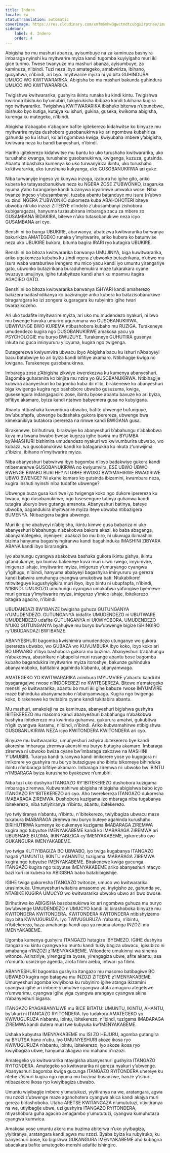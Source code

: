 ```yaml
---
title: Indero
locale: rw
statusTranslation: automatic
coverImage: https://res.cloudinary.com/xmfm6mhw3gwctndtcubgx2rptnae/image/upload/v1740337243/small_cover_educacion_fundamental_a051170f1c.webp
sidebar:
    label: 4. Indero
    order: 4
---
```

Abigisha bo mu mashuri abanza, ayisumbuye na za kaminuza bashyira imbaraga nyinshi ku myitwarire myiza kandi tugomba kuyiyigaho muri iki gice turimo. Twese twanyuze mu mashuri abanza, ayisumbuye, za kaminuza, n’ibindi. Tuzi neza ibyo amategeko, amabwiriza, ibihano, gucyahwa, n’ibindi, ari byo. Imyitwarire myiza ni yo bita GUHINDURA UMUCO WO KWITWARARIKA. Abigisha bo mu mashuri bakunda guhindura UMUCO WO KWITWARARIKA.

Twigishwa kwitwararika, gushyira ikintu runaka ku kindi kintu. Twigishwa kwirinda ibishuko by’umubiri, tukiyirukisha ibibazo kandi tukihana kugira ngo twitwararike. Twigishwa KWITWARARIKA ibishuko biterwa n’ubunebwe, ibishuko byo kutiga, kutajya ku ishuri, gukina, guseka, kwikoma abigisha, kurenga ku mategeko, n’ibindi.

Abigisha b’abagabo n’abagore bafite igitekerezo kidahwitse ko binyuze mu myitwarire myiza dushobora gusobanukirwa ko ari ngombwa kubahiriza gahunda yo ku ishuri, ko ari ngombwa kwiga, kwiyubaha imbere y’abigisha, kwitwara neza ku bandi banyeshuri, n’ibindi.

Hariho igitekerezo kidahwitse mu bantu ko uko turushaho kwitwararika, uko turushaho kwanga, turushaho gusobanukirwa, kwigenga, kuzuza, gutsinda. Abantu ntibashaka kumenya ko uko turwanyiriza ikintu, uko turushaho kukitwararika, uko turushaho kukyanga, uko GUSOBANUKIRWA ari guke.

Niba turwanyije ingeso yo kunywa inzoga, izabura ho igihe gito, ariko kubera ko tutayasobanukiwe neza ku NGERA ZOSE Z’UBWONKO, izagaruka nyuma y’aho turangariye kandi tuzanywa icyarimwe umwaka wose. Niba twanze ingeso y’ubusambanyi, tuzaba abantu batanduye mu isura (n’ubwo ku zindi NGERA Z’UBWONKO dukomeza kuba ABAHOHOTERI biteye ubwoba nk’uko inzozi ZITEBYE n’indoto z’ubusambanyi zishobora kubigaragaza), hanyuma tuzasubirana imbaraga zacu za mbere zo GUSAMBANA BIDAKIRA, bitewe n’uko tutasobanukiwe neza icyo GUSAMBANA ari cyo.

Benshi ni bo banga UBUKIRE, abarwanya, abatozwa kwitwararika barwanya bakurikiza AMATEGEKO runaka y’imyitwarire, ariko kubera ko batumvise neza uko UBUKIRE bukora, bituma bagira IRARI ryo kutagira UBUKIRE.

Benshi ni bo bitoza kwitwararika barwanya UMUJINYA, biga kuwitwararika, ariko ugakomeza kubaho ku zindi ngera z’ubwonko butazirikana, n’ubwo mu isura waba waraburiwe irengero mu mico yacu kandi iyo umuntu yirangariye gato, ubwonko butazirikana buraduhemukira maze tukarakara cyane twuzuye umujinya, igihe tutabyiteze kandi ahari ku mpamvu itagira AGACIRO GATO.

Benshi ni bo bitoza kwitwararika barwanya ISHYARI kandi amaherezo bakizera badashidikanya ko bazirangije ariko kubera ko batazisobanukiwe biragaragara ko izi zongera kugaragara ku rubyiniro igihe twari twarazikozeho.

Ari uko tudafite imyitwarire myiza, ari uko mu mudendezo nyakuri, ni bwo mu bwenge havuka umuriro ugurumana wo GUSOBANUKIRWA. UBWIYUNGE BWO KUREMA ntibushobora kubaho mu RUZIGA. Turakeneye umudendezo kugira ngo DUSOBANUKIRWE amakosa yacu ya PSYCHOLOGIE mu buryo BWUZUYE. Turakeneye GUHUTIRA gusenya inkuta no guca iminyururu y’icyuma, kugira ngo twigenga.

Dutegerezwa kwiyumvira ubwacu ibyo Abigisha bacu ku Ishuri n’Ababyeyi bacu batubwiye ko ari byiza kandi bifitiye akamaro. Ntibihagije kwiga no kwigana. Turakeneye gusobanukirwa.

Imbaraga zose z’Abigisha zikwiye kwerekezwa ku kumenya abanyeshuri. Bagomba guharanira ko binjira mu nzira yo GUSOBANUKIRWA. Ntibihagije kubwira abanyeshuri ko bagomba kuba ibi n’ibi, birakenewe ko abanyeshuri biga kwigenga kugira ngo bashobore ubwabo gusuzuma, kwiga, gusesengura indangagaciro zose, ibintu byose abantu bavuze ko ari byiza, bifitiye akamaro, byiza kandi ntabwo babyemera gusa no kubyigana.

Abantu ntibashaka kuvumbura ubwabo, bafite ubwenge bufunguye, bw’ubupfapfa, ubwenge budashaka gukora iperereza, ubwenge bwa kimekanikiya butakora iperereza na rimwe kandi BWIGANA gusa.

Birakenewe, birihutirwa, birakwiye ko abanyeshuri b’abahungu n’abakobwa kuva mu bwana bwabo bwose kugeza igihe bavira mu BYUMBA by’AMASHURI bishimira umudendezo nyakuri wo kwivumburira ubwabo, wo kubaza, wo gusobanukirwa kandi ko batagarukira ku nkuta z’umwijima z’ibizira, ibihano n’imyitwarire myiza.

Niba abanyeshuri babwirwa ibyo bagomba n’ibyo badakwiye gukora kandi ntibemererwe GUSOBANUKIRWA no kwiyumvira, ESE UBWO UBWO BWENGE BWABO BURI HE? NI UBHE BWOKO BW’AMAHIRWE BWAGIRIWE UBWO BWENGE? Ni akahe kamaro ko gutsinda ibizamini, kwambara neza, kugira inshuti nyinshi niba tudafite ubwenge?

Ubwenge buza gusa kuri twe iyo twigenga koko ngo dukore iperereza ku bwacu, ngo dusobanukirwe, ngo tusesengure tutinya guhanwa kandi tutagira uburyo bwo gutanga amanota. Abanyeshuri batinya, bateye ubwoba, bagandukira imyitwarire myiza iteye ubwoba ntibazigera BUMENYA. Ntibazigera bagira ubwenge.

Muri iki gihe ababyeyi n’abigisha, ikintu kimwe gusa babariza ni uko abanyeshuri b’abahungu n’abakobwa bakora akazi, ko baba abaganga, abanyamategeko, injeniyeri, abakozi bo mu biro, ni ukuvuga ibimashini bizima hanyuma bagashyingiranwa kandi bagahinduka IMASHINI ZIBYARA ABANA kandi ibyo birarangira.

Iyo abahungu cyangwa abakobwa bashaka gukora ikintu gishya, ikintu gitandukanye, iyo bumva bakeneye kuva muri urwo rwego, imyumvire, imigenzo ishaje, imyitwarire myiza, imigenzo y’umuryango cyangwa y’igihugu, n’ibindi, hanyuma ababyeyi bagashyira iminyururu ya gereza kandi babwira umuhungu cyangwa umukobwa bati: Ntukabikore! ntitwiteguye kugushyigikira muri ibyo, ibyo bintu ni ubupfapfa, n’ibindi, N’IBINDI. UMUSOZO umuhungu cyangwa umukobwa yafungiwe byemewe muri gereza y’imyitwarire myiza, imigenzo y’imico ishaje, ibitekerezo bitagira agaciro, n’ibindi.

UBUDANDAZI BW’IBANZE bwigisha guhuza GUTUNGANYA n’UMUDENDEZO. GUTUNGANYA bidafite UMUDENDEZO ni UBUTWARE. UMUDENDEZO udafite GUTUNGANYA ni UKWIYOBORA. UMUDENDEZO N’UKO GUTUNGANYA byahujwe mu buryo bw’ubwenge bigize ISHINGIRO ry’UBUDANDAZI BW’IBANZE.

ABANYESHURI bagomba kwishimira umudendezo utunganye wo gukora iperereza ubwabo, wo GUBAZA wo KUVUMBURA ibyo koko, ibyo koko ari BO UBWABO n’ibyo bashobora gukora mu buzima. Abanyeshuri b’abahungu n’abakobwa, abasirikare n’abapolisi muri rusange abantu bose bagomba kubaho bagandukira imyitwarire myiza itoroshye, bakunze guhinduka abanyamaboko, batitabira agahinda k’abantu, abanyamwaga.

AMATEGEKO YO KWITWARARIKA arimbura IMYUMVIRE y’abantu kandi ibi byagaragajwe rwose n’INDOREREZI no KWITEGEREZA. Bitewe n’amategeko menshi yo kwitwararika, abantu bo muri iki gihe babuze rwose IMYUMVIRE maze bahinduka abanyamaboko n’abanyamwaga. Kugira ngo twigenga koko, birakenewe ko twitabira cyane kandi tukitabira abantu.

Mu mashuri, amakoleji na za kaminuza, abanyeshuri bigishwa gushyira IBITEKEREZO mu masomo kandi abanyeshuri b’abahungu n’abakobwa bashyira ibitekerezo mu kwirinda guhanwa, gukurura amatwi, gukubitwa n’igiti cyangwa ikaramu, n’ibindi, n’ibindi. Ariko kubwamahirwe ntibigishwa GUSOBANUKIRWA NEZA icyo KWITONDERA KWITONDERA ari cyo.

Binyuze mu kwitwararika, umunyeshuri ashyira ibitekerezo bye kandi akoresha imbaraga ziremwa akenshi mu buryo butagira akamaro. Imbaraga ziremwa ni ubwoko bwiza cyane bw’imbaraga zakozwe na MASHINI Y’UMUBIRI. Turarya kandi turanywa kandi imikorere yose yo kugogora ni imikorere yo gushyira mu buryo butaziguye aho ibintu bikomeye bihinduka ibintu n’imbaraga bifitiye akamaro. Imbaraga ziremwa ni: ubwoko bw’IBINTU n’IMBARAGA byiza kurushaho byakozwe n’umubiri.

Niba tuzi uko dushyira ITANGAZO RY’IBITEKEREZO dushobora kuzigama imbaraga ziremwa. Kubwamahirwe abigisha ntibigisha abigishwa babo icyo ITANGAZO RY’IBITEKEREZO ari cyo. Aho twerekereza ITANGAZO dukoresha IMABARAGA ZIREMWA. Dushobora kuzigama izo mbaraga niba tugabanya ibitekerezo, niba tutiyitiranya n’ibintu, abantu, ibitekerezo.

Iyo twiyitiranya n’abantu, n’ibintu, n’ibitekerezo, twiyibagiza ubwacu maze tukabura IMABARAGA ziremwa mu buryo buteye agahinda kurushaho. BIRIHUTIRWA kumenya ko dukeneye kuzigama IMABARAGA ZIREMWA kugira ngo tubyutse IMENYAKABEME kandi ko IMABARAGA ZIREMWA ari UBUSHAKE BUZIMA, IKINYABIZIGA cy’IMENYAKABEME, igikoresho cyo GUKANGURA IMENYAKABEME.

Iyo twiga KUTIYIBAGIZA BO UBWABO, iyo twiga kugabanya ITANGAZO hagati y’UMUNTU; IKINTU n’AHANTU, tuzigama IMABARAGA ZIREMWA kugira ngo tubyutse IMENYAKABEME. Birakenewe kwiga gucunga ITANGAZO kugira ngo tubyutse IMENYAKABEME ariko abanyeshuri ntacyo bazi kuri ibi kubera ko ABIGISHA babo batabibigishije.

IGIHE twiga gukoresha ITANGAZO twitonze, umuco wo kwitwararika urasimbuka. Umunyeshuri witabira amasomo ye, inyigisho ze, gahunda ye, NTABIKE KUGIRA UMUCYO wo kwitwararika ubwoko ubwo ari bwo bwose.

Birihutirwa ko ABIGISHA basobanukirwa ko ari ngombwa guhuza mu buryo bw’ubwenge UMUDENDEZO n’UMUCYO kandi ibi birashoboka binyuze mu KWITONDERA KWITONDERA. KWITONDERA KWITONDERA ntibishyizemo ibyo bita KWIVUGURUZA. Iyo TWIVUGURUZA n’abantu, n’ibintu, n’ibitekerezo, haza amabanga kandi aya ya nyuma atanga INZOZI mu IMENYAKABEME.

Ugomba kumenya gushyira ITANGAZO hatagize IBYEMEZO. IGIHE dushyira itangazo ku kintu cyangwa ku muntu kandi tukiyibagiza ubwacu, igisubizo ni amabanga n’INZOZI z’IMENYAKABEME. Witondere umukinnyi wa sinema witonze. Asinziriye, yirengagiza byose, yirengagiza ubwe, afite akantu, asa n’umuntu usinziriye agenda, arota filimi areba, intwari ya filimi.

ABANYESHURI bagomba gushyira itangazo mu masomo batibagiwe BO UBWABO kugira ngo batagwa mu INZOZI ZITEBYE z’IMENYAKABEME. Umunyeshuri agomba kwiyibona ku rubyiniro igihe atanga ikizamini cyangwa igihe ari imbere y’umutwe cyangwa afata amaguru ategetswe n’umwarimu, cyangwa igihe yiga cyangwa arangaye cyangwa akina n’abanyeshuri bigana.

ITANGAZO RYAGABANYIJWE mu BICE BITATU: UMUNTU, IKINTU, AHANTU, by’ukuri ni ITANGAZO RYITONDERA. Iyo tudakora AMATEGEKO yo KWIVUGURUZA n’abantu, ibintu, ibitekerezo, n’ibindi, tuzigama IMABARAGA ZIREMWA kandi dutera muri twe kubyuka kw’IMENYAKABEME.

Ushaka kubyutsa IMENYAKABEME mu ISI ZO HEJURU, agomba gutangira na BYUTSA hano n’ubu. Iyo UMUNYESHURI akoze ikosa ryo KWIVUGURUZA n’abantu, ibintu, ibitekerezo, iyo akoze ikosa ryo kwiyibagiza ubwe, hanyuma akagwa mu mahano n’inzozi.

Amategeko yo kwitwararika ntayigisha abanyeshuri gushyira ITANGAZO RYITONDERA. Amategeko yo kwitwararika ni gereza nyakuri y’ubwenge. Abanyeshuri bagomba kwiga gucunga ITANGAZO RYITONDERA uhereye ku ntebe z’ishuri kugira ngo nyuma mu buzima busanzwe, hanze y’ishuri, ntibazakore ikosa ryo kwiyibagiza ubwabo.

Umuntu wiyibagije imbere y’umutukuzi, yiyitiranya na we, aratangara, agwa mu nzozi z’ubwenge maze agahohotera cyangwa akica kandi akajya muri gereza bidashoboka. Utaba ARETSE KWITANGAZA n’umututuzi, utiyitiranya na we, utiyibagije ubwe, uzi gushyira ITANGAZO RYITONDERA, ntiyashobora guha agaciro amagambo y’umututuzi, cyangwa kumuhutaza cyangwa kumwica.

Amakosa yose umuntu akora mu buzima abiterwa n’uko yiyibagiza, yiyitiranya, aratangara kandi agwa mu nzozi. Byaba byiza ku rubyiruko, ku banyeshuri bose, ko bigishwa GUKANGURA IMENYAKABEME aho kubagira abacakara bafite amategeko menshi adafite ishingiro.

